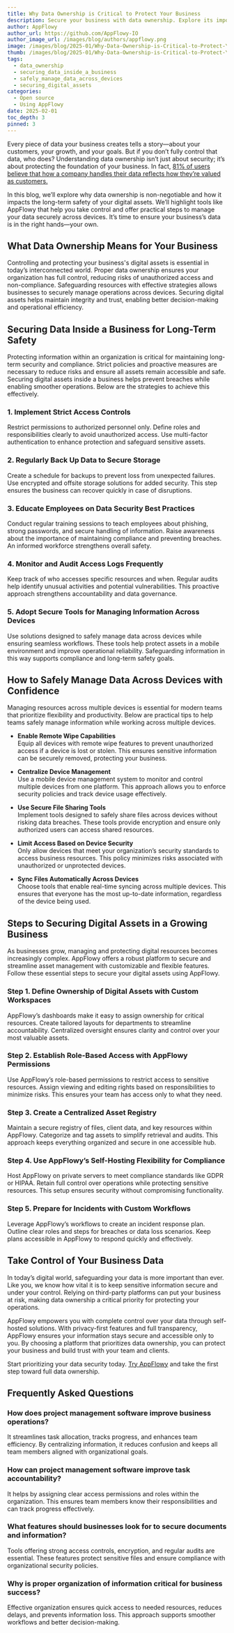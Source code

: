 ```yaml
---
title: Why Data Ownership is Critical to Protect Your Business
description: Secure your business with data ownership. Explore its importance, manage data across devices safely, and protect digital assets with confidence.
author: AppFlowy
author_url: https://github.com/AppFlowy-IO
author_image_url: /images/blog/authors/appflowy.png
image: /images/blog/2025-01/Why-Data-Ownership-is-Critical-to-Protect-Your-Business.png
thumb: /images/blog/2025-01/Why-Data-Ownership-is-Critical-to-Protect-Your-Business.png
tags:
  - data_ownership
  - securing_data_inside_a_business
  - safely_manage_data_across_devices
  - securing_digital_assets
categories:
  - Open source
  - Using AppFlowy
date: 2025-02-01
toc_depth: 3
pinned: 3
---
```

Every piece of data your business creates tells a story—about your customers, your growth, and your goals. But if you don’t fully control that data, who does? Understanding data ownership isn’t just about security; it’s about protecting the foundation of your business. In fact, [81% of users believe that how a company handles their data reflects how they’re valued as customers.](https://www.cisco.com/c/dam/en_us/about/doing_business/trust-center/docs/cisco-consumer-privacy-survey-2022.pdf)

In this blog, we’ll explore why data ownership is non-negotiable and how it impacts the long-term safety of your digital assets. We’ll highlight tools like AppFlowy that help you take control and offer practical steps to manage your data securely across devices. It’s time to ensure your business’s data is in the right hands—your own.

## What Data Ownership Means for Your Business

Controlling and protecting your business's digital assets is essential in today’s interconnected world. Proper data ownership ensures your organization has full control, reducing risks of unauthorized access and non-compliance. Safeguarding resources with effective strategies allows businesses to securely manage operations across devices. Securing digital assets helps maintain integrity and trust, enabling better decision-making and operational efficiency.

## Securing Data Inside a Business for Long-Term Safety

Protecting information within an organization is critical for maintaining long-term security and compliance. Strict policies and proactive measures are necessary to reduce risks and ensure all assets remain accessible and safe. Securing digital assets inside a business helps prevent breaches while enabling smoother operations. Below are the strategies to achieve this effectively.

### 1\. Implement Strict Access Controls

Restrict permissions to authorized personnel only. Define roles and responsibilities clearly to avoid unauthorized access. Use multi-factor authentication to enhance protection and safeguard sensitive assets.

### 2\. Regularly Back Up Data to Secure Storage

Create a schedule for backups to prevent loss from unexpected failures. Use encrypted and offsite storage solutions for added security. This step ensures the business can recover quickly in case of disruptions.

### 3\. Educate Employees on Data Security Best Practices

Conduct regular training sessions to teach employees about phishing, strong passwords, and secure handling of information. Raise awareness about the importance of maintaining compliance and preventing breaches. An informed workforce strengthens overall safety.

### 4\. Monitor and Audit Access Logs Frequently

Keep track of who accesses specific resources and when. Regular audits help identify unusual activities and potential vulnerabilities. This proactive approach strengthens accountability and data governance.

### 5\. Adopt Secure Tools for Managing Information Across Devices

Use solutions designed to safely manage data across devices while ensuring seamless workflows. These tools help protect assets in a mobile environment and improve operational reliability. Safeguarding information in this way supports compliance and long-term safety goals.

## How to Safely Manage Data Across Devices with Confidence

Managing resources across multiple devices is essential for modern teams that prioritize flexibility and productivity. Below are practical tips to help teams safely manage information while working across multiple devices.

* **Enable Remote Wipe Capabilities**  
  Equip all devices with remote wipe features to prevent unauthorized access if a device is lost or stolen. This ensures sensitive information can be securely removed, protecting your business.

* **Centralize Device Management**  
  Use a mobile device management system to monitor and control multiple devices from one platform. This approach allows you to enforce security policies and track device usage effectively.

* **Use Secure File Sharing Tools**  
  Implement tools designed to safely share files across devices without risking data breaches. These tools provide encryption and ensure only authorized users can access shared resources.

* **Limit Access Based on Device Security**  
  Only allow devices that meet your organization’s security standards to access business resources. This policy minimizes risks associated with unauthorized or unprotected devices.

* **Sync Files Automatically Across Devices**  
  Choose tools that enable real-time syncing across multiple devices. This ensures that everyone has the most up-to-date information, regardless of the device being used.

## Steps to Securing Digital Assets in a Growing Business

As businesses grow, managing and protecting digital resources becomes increasingly complex. AppFlowy offers a robust platform to secure and streamline asset management with customizable and flexible features. Follow these essential steps to secure your digital assets using AppFlowy.

### Step 1\. Define Ownership of Digital Assets with Custom Workspaces

AppFlowy’s dashboards make it easy to assign ownership for critical resources. Create tailored layouts for departments to streamline accountability. Centralized oversight ensures clarity and control over your most valuable assets.

### Step 2\. Establish Role-Based Access with AppFlowy Permissions

Use AppFlowy’s role-based permissions to restrict access to sensitive resources. Assign viewing and editing rights based on responsibilities to minimize risks. This ensures your team has access only to what they need.

### Step 3\. Create a Centralized Asset Registry

Maintain a secure registry of files, client data, and key resources within AppFlowy. Categorize and tag assets to simplify retrieval and audits. This approach keeps everything organized and secure in one accessible hub.

### Step 4\. Use AppFlowy’s Self-Hosting Flexibility for Compliance

Host AppFlowy on private servers to meet compliance standards like GDPR or HIPAA. Retain full control over operations while protecting sensitive resources. This setup ensures security without compromising functionality.

### Step 5\. Prepare for Incidents with Custom Workflows

Leverage AppFlowy’s workflows to create an incident response plan. Outline clear roles and steps for breaches or data loss scenarios. Keep plans accessible in AppFlowy to respond quickly and effectively.

## Take Control of Your Business Data

In today’s digital world, safeguarding your data is more important than ever. Like you, we know how vital it is to keep sensitive information secure and under your control. Relying on third-party platforms can put your business at risk, making data ownership a critical priority for protecting your operations.

AppFlowy empowers you with complete control over your data through self-hosted solutions. With privacy-first features and full transparency, AppFlowy ensures your information stays secure and accessible only to you. By choosing a platform that prioritizes data ownership, you can protect your business and build trust with your team and clients.

Start prioritizing your data security today. [Try AppFlowy](https://appflowy.io/) and take the first step toward full data ownership.

## Frequently Asked Questions

### How does project management software improve business operations?

It streamlines task allocation, tracks progress, and enhances team efficiency. By centralizing information, it reduces confusion and keeps all team members aligned with organizational goals.

### How can project management software improve task accountability?

It helps by assigning clear access permissions and roles within the organization. This ensures team members know their responsibilities and can track progress effectively.

### What features should businesses look for to secure documents and information?

Tools offering strong access controls, encryption, and regular audits are essential. These features protect sensitive files and ensure compliance with organizational security policies.

### Why is proper organization of information critical for business success?

Effective organization ensures quick access to needed resources, reduces delays, and prevents information loss. This approach supports smoother workflows and better decision-making.

